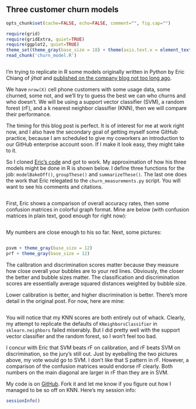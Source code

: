 ## Three customer churn models

```r
opts_chunk$set(cache=FALSE, echo=FALSE, comment="", fig.cap="")
```

```r
require(grid)
require(gridExtra, quiet=TRUE)
require(ggplot2, quiet=TRUE)
theme_set(theme_gray(base_size = 18) + theme(axis.text.x = element_text(angle = 90, hjust = 1), plot.margin = unit(c(1, 2, 0.5, 0.5),"cm"), legend.position='none'))
read_chunk('churn_model.R')
```

```r
```

I'm trying to replicate in R some models originally written in Python by Eric Chiang of $\hat{y}hat$ and [published on the company blog not too long ago](http://blog.yhathq.com/posts/predicting-customer-churn-with-sklearn.html).

We have `nrow(X)` cell phone customers with some usage data, some churned, some not, and we'll try to guess the best we can who churns and who doesn't. We will be using a support vector classifier (SVM), a random forest (rF), and a k nearest neighbor classifier (KNN), then we will compare their performance.

The timing for this blog post is perfect. It is of interest for me at work right now, and I also have the secondary goal of getting myself some GitHub practice, because I am scheduled to give my coworkers an introduction to our GitHub enterprise account soon. If I make it look easy, they might take to it.

So I cloned [Eric's code](https://github.com/EricChiang/churn) and got to work. My approximation of how his three models might be done in R is shown below. I define three functions for the job: `modelBakeOff()`, `groupThese()` and `summarizeThese()`. The last one does the work that Eric relegated to the `churn_measurements.py` script. You will want to see his comments and citations.


```r
```

First, Eric shows a comparison of overall accuracy rates, then some confusion matrices in colorful graph format. Mine are below (with confusion matrices in plain text, good enough for right now):

```r
```

My numbers are close enough to his so far. Next, some pictures:

```r
```

```r
psvm + theme_gray(base_size = 12)
prf + theme_gray(base_size = 12)
```

The calibration and discrimination scores matter because they measure how close overall your bubbles are to your red lines. Obviously, the closer the better and bubble sizes matter. The classification and discrimination scores are essentially average squared distances weighted by bubble size.

Lower calibration is better, and higher discrimination is better. There's more detail in the original post. For now, here are mine:

```r
```

You will notice that my KNN scores are both entirely out of whack. Clearly, my attempt to replicate the defaults of `KNeighborsClassifier` in `sklearn.neighbors` failed miserably. But I did pretty well with the support vector classifier and the random forest, so I won't feel too bad. 

I concur with Eric that SVM beats rF on calibration, and rF beats SVM on discrimination, so the jury's still out. Just by eyeballing the two pictures above, my vote would go to SVM. I don't like that S pattern in rF. However, a comparison of the confusion matrices would endorse rF clearly. Both numbers on the main diagonal are larger in rF than they are in SVM.

My code is on [GitHub](https://github.com/ghuiber/churn/tree/Rversion). Fork it and let me know if you figure out how I managed to be so off on KNN. Here's my session info:

```r
sessionInfo()
```
